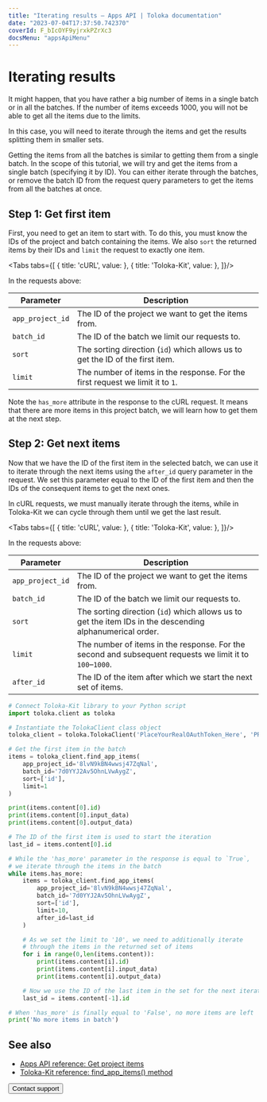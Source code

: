 ```yaml
---
title: "Iterating results — Apps API | Toloka documentation"
date: "2023-07-04T17:37:50.742370"
coverId: F_bIcOYF9yjrxkPZrXc3
docsMenu: "appsApiMenu"
---
```



# Iterating results

It might happen, that you have rather a big number of items in a single batch or in all the batches. If the number of items exceeds 1000, you will not be able to get all the items due to the limits.

In this case, you will need to iterate through the items and get the results splitting them in smaller sets.

<Note mode="tip" title="Tip">

Getting the items from all the batches is similar to getting them from a single batch. In the scope of this tutorial, we will try and get the items from a single batch (specifying it by ID). You can either iterate through the batches, or remove the batch ID from the request query parameters to get the items from all the batches at once.

</Note>

## Step 1: Get first item

First, you need to get an item to start with. To do this, you must know the IDs of the project and batch containing the items. We also `sort` the returned items by their IDs and `limit` the request to exactly one item.

<Tabs tabs={[
  { title: 'cURL', value: <GettingItemsList1/> },
  { title: 'Toloka-Kit', value: <GettingItemsList2/> },
]}/>

In the requests above:

Parameter | Description
--------- | -----------
`app_project_id` | The ID of the project we want to get the items from.
`batch_id` | The ID of the batch we limit our requests to.
`sort` | The sorting direction (`id`) which allows us to get the ID of the first item.
`limit` | The number of items in the response. For the first request we limit it to `1`.

Note the `has_more` attribute in the response to the cURL request. It means that there are more items in this project batch, we will learn how to get them at the next step.

## Step 2: Get next items

Now that we have the ID of the first item in the selected batch, we can use it to iterate through the next items using the `after_id` query parameter in the request. We set this parameter equal to the ID of the first item and then the IDs of the consequent items to get the next ones.

In cURL requests, we must manually iterate through the items, while in Toloka-Kit we can cycle through them until we get the last result.

<Tabs tabs={[
  { title: 'cURL', value: <GettingItemsList3/> },
  { title: 'Toloka-Kit', value: <GettingItemsList4/> },
]}/>

In the requests above:

Parameter | Description
--------- | -----------
`app_project_id` | The ID of the project we want to get the items from.
`batch_id` | The ID of the batch we limit our requests to.
`sort` | The sorting direction (`id`) which allows us to get the item IDs in the descending alphanumerical order.
`limit` | The number of items in the response. For the second and subsequent requests we limit it to `100`–`1000`.
`after_id` | The ID of the item after which we start the next set of items.

<Cut title="Toloka-Kit complete code">

```python
# Connect Toloka-Kit library to your Python script
import toloka.client as toloka

# Instantiate the TolokaClient class object
toloka_client = toloka.TolokaClient('PlaceYourRealOAuthToken_Here', 'PRODUCTION')

# Get the first item in the batch
items = toloka_client.find_app_items(
    app_project_id='8lvN9kBN4wwsj47ZqNal',
    batch_id='7d0YYJ2Av5OhnLVwAygZ',
    sort=['id'],
    limit=1
)

print(items.content[0].id)
print(items.content[0].input_data)
print(items.content[0].output_data)

# The ID of the first item is used to start the iteration
last_id = items.content[0].id

# While the 'has_more' parameter in the response is equal to `True`,
# we iterate through the items in the batch
while items.has_more:
    items = toloka_client.find_app_items(
        app_project_id='8lvN9kBN4wwsj47ZqNal',
        batch_id='7d0YYJ2Av5OhnLVwAygZ',
        sort=['id'],
        limit=10,
        after_id=last_id
    )

    # As we set the limit to '10', we need to additionally iterate
    # through the items in the returned set of items
    for i in range(0,len(items.content)):
        print(items.content[i].id)
        print(items.content[i].input_data)
        print(items.content[i].output_data)

    # Now we use the ID of the last item in the set for the next iteration
    last_id = items.content[-1].id

# When 'has_more' is finally equal to 'False', no more items are left
print('No more items in batch')
```

</Cut>

## See also

- [Apps API reference: Get project items](https://toloka.ai/docs/api/apps-reference/#get-/app-projects/-app_project_id-/items)
- [Toloka-Kit reference: find_app_items() method](/docs/toloka-kit/reference/toloka.client.TolokaClient.find_app_items)

<Button themeColor="light" view="default" size="l" type="link" url="/docs/guide/troubleshooting/support?form-source=apps-api-getting-items">Contact support</Button>
